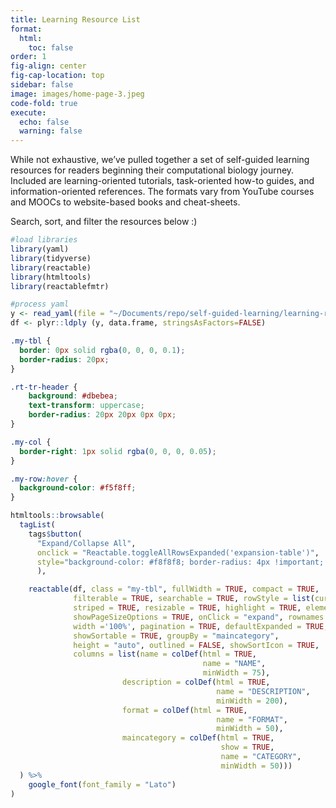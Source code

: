 ```yaml
---
title: Learning Resource List
format:
  html:
    toc: false
order: 1
fig-align: center
fig-cap-location: top
sidebar: false
image: images/home-page-3.jpeg
code-fold: true
execute:
  echo: false
  warning: false
---
```


While not exhaustive, we’ve pulled together a set of self-guided learning resources for readers beginning their computational biology journey. Included are learning-oriented tutorials, task-oriented how-to guides, and information-oriented references. The formats vary from YouTube courses and MOOCs to website-based books and cheat-sheets.


Search, sort, and filter the resources below :)


```r
#load libraries
library(yaml)
library(tidyverse)
library(reactable)
library(htmltools)
library(reactablefmtr)

#process yaml
y <- read_yaml(file = "~/Documents/repo/self-guided-learning/learning-resources.yaml")
df <- plyr::ldply (y, data.frame, stringsAsFactors=FALSE)
```


```css
.my-tbl {
  border: 0px solid rgba(0, 0, 0, 0.1);
  border-radius: 20px;
}

.rt-tr-header {
    background: #dbebea;
    text-transform: uppercase;
    border-radius: 20px 20px 0px 0px;
}

.my-col {
  border-right: 1px solid rgba(0, 0, 0, 0.05);
}

.my-row:hover {
  background-color: #f5f8ff;
}
```

```r
htmltools::browsable(
  tagList(
    tags$button(
      "Expand/Collapse All",
      onclick = "Reactable.toggleAllRowsExpanded('expansion-table')", 
      style="background-color: #f8f8f8; border-radius: 4px !important; border: 1; absolute: right"
      ),

    reactable(df, class = "my-tbl", fullWidth = TRUE, compact = TRUE,
              filterable = TRUE, searchable = TRUE, rowStyle = list(cursor = "pointer"),
              striped = TRUE, resizable = TRUE, highlight = TRUE, elementId = "expansion-table",
              showPageSizeOptions = TRUE, onClick = "expand", rownames = FALSE,
              width ='100%', pagination = TRUE, defaultExpanded = TRUE,
              showSortable = TRUE, groupBy = "maincategory",
              height = "auto", outlined = FALSE, showSortIcon = TRUE,
              columns = list(name = colDef(html = TRUE, 
                                           name = "NAME",
                                           minWidth = 75),
                         description = colDef(html = TRUE, 
                                              name = "DESCRIPTION", 
                                              minWidth = 200), 
                         format = colDef(html = TRUE, 
                                              name = "FORMAT", 
                                              minWidth = 50), 
                         maincategory = colDef(html = TRUE, 
                                               show = TRUE,
                                               name = "CATEGORY", 
                                               minWidth = 50)))
  ) %>%
    google_font(font_family = "Lato")
)
```